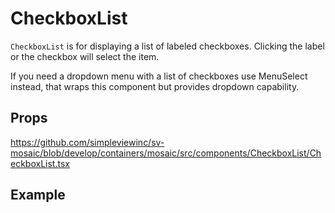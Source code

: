 
<Meta of={stories} />

# CheckboxList

`CheckboxList` is for displaying a list of labeled checkboxes. Clicking the label or the checkbox will select the item.

If you need a dropdown menu with a list of checkboxes use MenuSelect instead, that wraps this component but provides dropdown capability.

## Props

https://github.com/simpleviewinc/sv-mosaic/blob/develop/containers/mosaic/src/components/CheckboxList/CheckboxList.tsx

## Example

<Canvas of={stories.Playground} />
